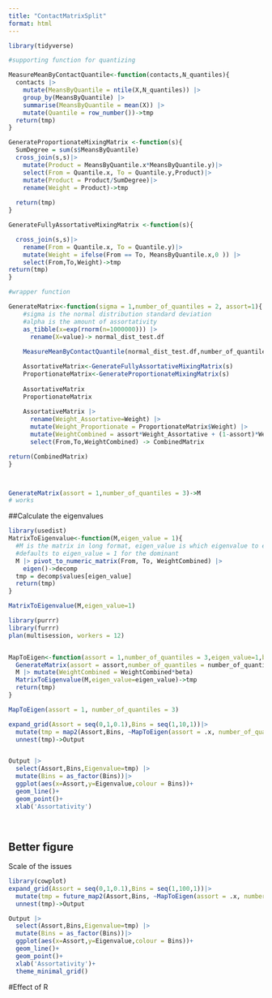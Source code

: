 ```yaml
---
title: "ContactMatrixSplit"
format: html
---
```



```r
library(tidyverse)

#supporting function for quantizing

MeasureMeanByContactQuantile<-function(contacts,N_quantiles){
  contacts |> 
    mutate(MeansByQuantile = ntile(X,N_quantiles)) |> 
    group_by(MeansByQuantile) |> 
    summarise(MeansByQuantile = mean(X)) |> 
    mutate(Quantile = row_number())->tmp
  return(tmp)
}

```


```r

GenerateProportionateMixingMatrix <-function(s){
  SumDegree = sum(s$MeansByQuantile)
  cross_join(s,s)|> 
    mutate(Product = MeansByQuantile.x*MeansByQuantile.y)|> 
    select(From = Quantile.x, To = Quantile.y,Product)|> 
    mutate(Product = Product/SumDegree)|> 
    rename(Weight = Product)->tmp
  
  return(tmp)
}
```

```r
GenerateFullyAssortativeMixingMatrix <-function(s){

  cross_join(s,s)|>
    rename(From = Quantile.x, To = Quantile.y)|> 
    mutate(Weight = ifelse(From == To, MeansByQuantile.x,0 )) |> 
    select(From,To,Weight)->tmp
return(tmp)    
}
```

```r
#wrapper function

GenerateMatrix<-function(sigma = 1,number_of_quantiles = 2, assort=1){
    #sigma is the normal distribution standard deviation
    #alpha is the amount of assortativity
    as_tibble(x=exp(rnorm(n=1000000))) |> 
      rename(X=value)-> normal_dist_test.df
    
    MeasureMeanByContactQuantile(normal_dist_test.df,number_of_quantiles)->s

    AssortativeMatrix<-GenerateFullyAssortativeMixingMatrix(s)
    ProportionateMatrix<-GenerateProportionateMixingMatrix(s)
    
    AssortativeMatrix
    ProportionateMatrix
    
    AssortativeMatrix |> 
      rename(Weight_Assortative=Weight) |> 
      mutate(Weight_Proportionate = ProportionateMatrix$Weight) |> 
      mutate(WeightCombined = assort*Weight_Assortative + (1-assort)*Weight_Proportionate) |> 
      select(From,To,WeightCombined) -> CombinedMatrix

return(CombinedMatrix)
}



GenerateMatrix(assort = 1,number_of_quantiles = 3)->M
# works
```

##Calculate the eigenvalues

```r
library(usedist)
MatrixToEigenvalue<-function(M,eigen_value = 1){
  #M is the matrix in long format, eigen_value is which eigenvalue to extract 
  #defaults to eigen_value = 1 for the dominant 
  M |> pivot_to_numeric_matrix(From, To, WeightCombined) |> 
    eigen()->decomp 
  tmp = decomp$values[eigen_value]
  return(tmp)  
}

MatrixToEigenvalue(M,eigen_value=1)
```


```r
library(purrr)
library(furrr)
plan(multisession, workers = 12)


MapToEigen<-function(assort = 1,number_of_quantiles = 3,eigen_value=1,beta = 1){
  GenerateMatrix(assort = assort,number_of_quantiles = number_of_quantiles)->M 
  M |> mutate(WeightCombined = WeightCombined*beta)
  MatrixToEigenvalue(M,eigen_value=eigen_value)->tmp
  return(tmp)
}

MapToEigen(assort = 1, number_of_quantiles = 3)

expand_grid(Assort = seq(0,1,0.1),Bins = seq(1,10,1))|> 
  mutate(tmp = map2(Assort,Bins, ~MapToEigen(assort = .x, number_of_quantiles = .y))) |> 
  unnest(tmp)->Output


Output |> 
  select(Assort,Bins,Eigenvalue=tmp) |> 
  mutate(Bins = as_factor(Bins))|> 
  ggplot(aes(x=Assort,y=Eigenvalue,colour = Bins))+
  geom_line()+
  geom_point()+
  xlab('Assortativity')
  
  
```
## Better figure



Scale of the issues
```r
library(cowplot)
expand_grid(Assort = seq(0,1,0.1),Bins = seq(1,100,1))|> 
  mutate(tmp = future_map2(Assort,Bins, ~MapToEigen(assort = .x, number_of_quantiles = .y))) |> 
  unnest(tmp)->Output

Output |> 
  select(Assort,Bins,Eigenvalue=tmp) |> 
  mutate(Bins = as_factor(Bins))|> 
  ggplot(aes(x=Assort,y=Eigenvalue,colour = Bins))+
  geom_line()+
  geom_point()+
  xlab('Assortativity')+
  theme_minimal_grid()


```

#Effect of R

```r

```

